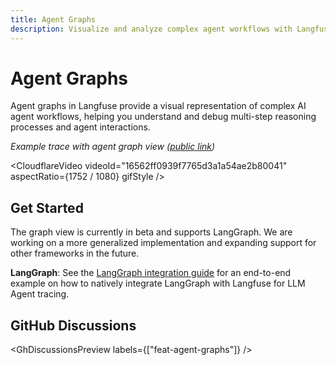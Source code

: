 ```yaml
---
title: Agent Graphs
description: Visualize and analyze complex agent workflows with Langfuse's agent graph view.
---
```



# Agent Graphs

Agent graphs in Langfuse provide a visual representation of complex AI agent workflows, helping you understand and debug multi-step reasoning processes and agent interactions.

_Example trace with agent graph view ([public link](https://cloud.langfuse.com/project/cloramnkj0002jz088vzn1ja4/traces/8ed12d68-353f-464f-bc62-720984c3b6a0))_

<CloudflareVideo
  videoId="16562ff0939f7765d3a1a54ae2b80041"
  aspectRatio={1752 / 1080}
  gifStyle
/>

## Get Started

<Callout type="info">

The graph view is currently in beta and supports LangGraph. We are working on a more generalized implementation and expanding support for other frameworks in the future.

</Callout>

**LangGraph**: See the [LangGraph integration guide](/guides/cookbook/integration_langgraph) for an end-to-end example on how to natively integrate LangGraph with Langfuse for LLM Agent tracing.

## GitHub Discussions

<GhDiscussionsPreview labels={["feat-agent-graphs"]} />
